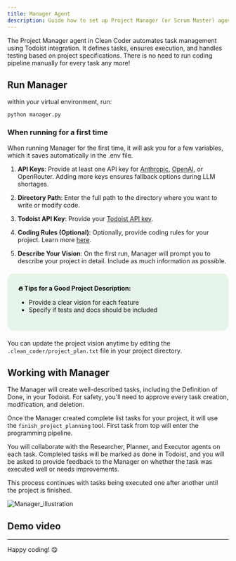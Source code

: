 ```yaml
---
title: Manager Agent
description: Guide how to set up Project Manager (or Scrum Master) agent.
---
```



The Project Manager agent in Clean Coder automates task management using Todoist integration. It defines tasks, ensures execution, and handles testing based on project specifications. There is no need to run coding pipeline manually for every task any more!

## Run Manager

within your virtual environment, run:
```
python manager.py
```

### When running for a first time

When running Manager for the first time, it will ask you for a few variables, which it saves automatically in the .env file.

1. **API Keys**: Provide at least one API key for [Anthropic](https://www.merge.dev/blog/anthropic-api-key), [OpenAI](https://help.openai.com/en/articles/4936850-where-do-i-find-my-openai-api-key), or OpenRouter. Adding more keys ensures fallback options during LLM shortages.

2. **Directory Path**: Enter the full path to the directory where you want to write or modify code.

3. **Todoist API Key**: Provide your [Todoist API key](https://todoist.com/help/articles/find-your-api-token-Jpzx9IIlB).

4. **Coding Rules (Optional)**: Optionally, provide coding rules for your project. Learn more [here](/features/coderrules).

5. **Describe Your Vision**: On the first run, Manager will prompt you to describe your project in detail. Include as much information as possible.

<div style="background-color: #e6f4ea; border-radius: 15px; padding: 25px; margin: 20px 0; color: #111111;">
<strong>🔥 Tips for a Good Project Description:</strong>
<ul>
<li>Provide a clear vision for each feature</li>
<li>Specify if tests and docs should be included</li>
</ul>
</div>

You can update the project vision anytime by editing the `.clean_coder/project_plan.txt` file in your project directory.

## Working with Manager

The Manager will create well-described tasks, including the Definition of Done, in your Todoist. For safety, you'll need to approve every task creation, modification, and deletion.

Once the Manager created complete list tasks for your project, it will use the `finish_project_planning` tool. First task from top will enter the programming pipeline.

You will collaborate with the Researcher, Planner, and Executor agents on each task. Completed tasks will be marked as done in Todoist, and you will be asked to provide feedback to the Manager on whether the task was executed well or needs improvements.

This process continues with tasks being executed one after another until the project is finished.

![Manager_illustration](../../../assets/CC_diagram_full.png)

## Demo video

<VideoEmbed videoId="aNpB-Tw-YPw" title="Manager" />

---
Happy coding! 😋
